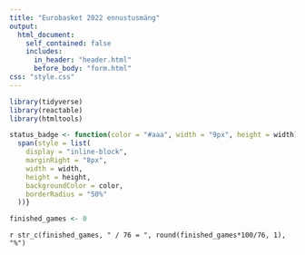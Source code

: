 ```yaml
---
title: "Eurobasket 2022 ennustusmäng"
output: 
  html_document:
    self_contained: false
    includes:
      in_header: "header.html"
      before_body: "form.html"
css: "style.css"
---
```


```r

library(tidyverse)
library(reactable)
library(htmltools)

status_badge <- function(color = "#aaa", width = "9px", height = width) {
  span(style = list(
    display = "inline-block",
    marginRight = "8px",
    width = width,
    height = height,
    backgroundColor = color,
    borderRadius = "50%"
  ))}

finished_games <- 0

```

<!-- ```{r round one, message=F, echo = F, warning = F} -->

<!-- preds <- read_csv("Tokyo 2020 korvpall.csv.zip") -->

<!-- round_one <- preds %>%  -->
<!--   rename_with(.cols = c(3:5), .fn = ~paste0("Iran - Czech Republic", c("_Winner", "_Handicap", "_Top Scorer"))) %>%  -->
<!--   rename_with(.cols = c(6:8), .fn = ~paste0("Germany - Italy", c("_Winner", "_Handicap", "_Top Scorer"))) %>%  -->
<!--   rename_with(.cols = c(9:11), .fn = ~paste0("Australia - Nigeria", c("_Winner", "_Handicap", "_Top Scorer"))) %>%  -->
<!--   rename_with(.cols = c(12:14), .fn = ~paste0("France - USA", c("_Winner", "_Handicap", "_Top Scorer"))) %>%  -->
<!--   rename_with(.cols = c(15:17), .fn = ~paste0("Argentina - Slovenia", c("_Winner", "_Handicap", "_Top Scorer"))) %>%  -->
<!--   rename_with(.cols = c(18:20), .fn = ~paste0("Japan - Spain", c("_Winner", "_Handicap", "_Top Scorer"))) %>% -->
<!--   mutate(across(.cols = c(4, 7, 10, 13, 16, 19), .fns = ~case_when(. == "Czech Republic" ~ "Czech Republic -16.5", -->
<!--                                                                    . == "Italy" ~ "Italy -5.5", -->
<!--                                                                    . == "Australia" ~ "Australia -7.5", -->
<!--                                                                    . == "USA" ~ "USA -11.5", -->
<!--                                                                    . == "Slovenia" ~ "Slovenia -5.5", -->
<!--                                                                    . == "Spain" ~ "Spain -19.5", -->
<!--                                                                    TRUE ~ .))) %>%  -->
<!--   select(-Timestamp) %>%  -->
<!--   rename("Nimi" = 1) %>%  -->
<!--   pivot_longer(cols = c(-Nimi), names_prefix = "_") %>%  -->
<!--   separate(name, into = c("Game", "cat"), sep = "_") %>% -->
<!--   pivot_wider(names_from = "cat", values_from = "value") %>%  -->
<!--   mutate(`Points` = if_else(Winner %in% c("Czech Republic", "Italy", "Australia", "France", "Slovenia", "Spain"), 1, 0), -->
<!--          `Points ` = if_else(Handicap %in% c("Iran +16.5", "Italy -5.5", "Australia -7.5", "France +11.5", "Slovenia -5.5", -->
<!--                                              "Japan +19.5"), 1, 0), -->
<!--          `Points  ` = if_else(`Top Scorer` %in% c("Behnam Yakhchali (IRN)", "Maodo Lô (GER)", "Patty Mills (AUS)", "Luka Dončić (SVN)", "Evan Fournier (FRA)", "Ricky Rubio (ESP)", "Rui Hachimura (日本)"), 1, 0)) %>%  -->
<!--   add_column(Stage = "Group Day 1") -->
<!-- ``` -->

<!-- ```{r round two, message=F, echo = F, warning = F} -->

<!-- preds <- read_csv("Tokyo 2020 korvpall 2.csv.zip") -->

<!-- round_two <- preds %>%  -->
<!--   rename_with(.cols = c(3:5), .fn = ~paste0("Nigeria - Germany", c("_Winner", "_Handicap", "_Top Scorer"))) %>%  -->
<!--   rename_with(.cols = c(6:8), .fn = ~paste0("USA - Iran", c("_Winner", "_Handicap", "_Top Scorer"))) %>%  -->
<!--   rename_with(.cols = c(9:11), .fn = ~paste0("Italy - Australia", c("_Winner", "_Handicap", "_Top Scorer"))) %>%  -->
<!--   rename_with(.cols = c(12:14), .fn = ~paste0("Czech Republic - France", c("_Winner", "_Handicap", "_Top Scorer"))) %>%  -->
<!--   rename_with(.cols = c(15:17), .fn = ~paste0("Slovenia - Japan", c("_Winner", "_Handicap", "_Top Scorer"))) %>%  -->
<!--   rename_with(.cols = c(18:20), .fn = ~paste0("Spain - Argentina", c("_Winner", "_Handicap", "_Top Scorer"))) %>% -->
<!--   mutate(across(.cols = c(4, 7, 10, 13, 16, 19), .fns = ~case_when(. == "Nigeria" ~ "Nigeria -4.5", -->
<!--                                                                    . == "France" ~ "France -9.5", -->
<!--                                                                    . == "Australia" ~ "Australia -7.5", -->
<!--                                                                    . == "USA" ~ "USA -38.5", -->
<!--                                                                    . == "Slovenia" ~ "Slovenia -21.5", -->
<!--                                                                    . == "Spain" ~ "Spain -8.5", -->
<!--                                                                    TRUE ~ .))) %>%  -->
<!--   select(-Timestamp) %>%  -->
<!--   rename("Nimi" = 1) %>%  -->
<!--   pivot_longer(cols = c(-Nimi), names_prefix = "_") %>%  -->
<!--   separate(name, into = c("Game", "cat"), sep = "_") %>% -->
<!--   pivot_wider(names_from = "cat", values_from = "value") %>%  -->
<!--   mutate(`Points` = if_else(Winner %in% c("Germany", "USA", "Australia", "France", "Slovenia", "Spain"), 1, 0), -->
<!--          `Points ` = if_else(Handicap %in% c("Germany +4.5", "USA -38.5", "Italy +7.5", "France -9.5", "Slovenia -21.5", -->
<!--                                              "Spain -8.5"), 1, 0), -->
<!--          `Points  ` = if_else(`Top Scorer` %in% c("Jordan Nwora (NGA)", "Damian Lillard (USA)", "Simone Fontecchio (ITA)", -->
<!--                                                   "Evan Fournier (FRA)", "Rui Hachimura (日本)", "Nicolás Laprovíttola (ARG)"), 1, 0)) %>%  -->
<!--   add_column(Stage = "Group Day 2") -->
<!-- ``` -->

<!-- ```{r round three, echo=F, message=FALSE, warning=FALSE} -->

<!-- preds <- read_csv("Tokyo 2020 korvpall 3.csv.zip") -->

<!-- round_three <- preds %>%  -->
<!--   rename_with(.cols = c(3:5), .fn = ~paste0("Iran - France", c("_Winner", "_Handicap", "_Top Scorer"))) %>%  -->
<!--   rename_with(.cols = c(6:8), .fn = ~paste0("Italy - Nigeria", c("_Winner", "_Handicap", "_Top Scorer"))) %>%  -->
<!--   rename_with(.cols = c(9:11), .fn = ~paste0("Australia - Germany", c("_Winner", "_Handicap", "_Top Scorer"))) %>%  -->
<!--   rename_with(.cols = c(12:14), .fn = ~paste0("USA - Czech Republic", c("_Winner", "_Handicap", "_Top Scorer"))) %>%  -->
<!--   rename_with(.cols = c(15:17), .fn = ~paste0("Argentina - Japan", c("_Winner", "_Handicap", "_Top Scorer"))) %>%  -->
<!--   rename_with(.cols = c(18:20), .fn = ~paste0("Spain - Slovenia", c("_Winner", "_Handicap", "_Top Scorer"))) %>% -->
<!--   mutate(across(.cols = c(4, 7, 10, 13, 16, 19), .fns = ~case_when(. == "Italy" ~ "Italy -7.5", -->
<!--                                                                    . == "France" ~ "France -26.5", -->
<!--                                                                    . == "Australia" ~ "Australia -8.5", -->
<!--                                                                    . == "USA" ~ "USA -23.5", -->
<!--                                                                    . == "Slovenia" ~ "Slovenia -2.5", -->
<!--                                                                    . == "Argentina" ~ "Argentina -10.5", -->
<!--                                                                    TRUE ~ .))) %>%  -->
<!--   select(-Timestamp) %>%  -->
<!--   rename("Nimi" = 1) %>%  -->
<!--   pivot_longer(cols = c(-Nimi), names_prefix = "_") %>%  -->
<!--   separate(name, into = c("Game", "cat"), sep = "_") %>% -->
<!--   pivot_wider(names_from = "cat", values_from = "value") %>%  -->
<!--   mutate(`Points` = if_else(Winner %in% c("France", "Italy", "Australia", "USA", "Argentina", "Slovenia"), 1, 0), -->
<!--          `Points ` = if_else(Handicap %in% c("Iran +26.5", "Italy -7.5", "Australia -8.5", -->
<!--                                              "USA -23.5", "Argentina -10.5", "Slovenia -2.5"), 1, 0), -->
<!--          `Points  ` = if_else(`Top Scorer` %in% c("Hamed Haddadi (IRN)", "Chimezie Metu (NGA)", "Vlatko Čančar (SVN)",  -->
<!--                                                   "Patty Mills (AUS)", "Jayson Tatum (USA)", "Luis Scola (ARG)"), 1, 0)) %>%  -->
<!--   add_column(Stage = "Group Day 3") -->
<!-- ``` -->

<!-- ```{r round four, echo=F, message=FALSE, warning=FALSE} -->

<!-- preds <- read_csv("Tokyo 2020 korvpall 4.csv.zip") -->

<!-- round_four <- preds %>% -->
<!--   rename_with(.cols = c(3:5), .fn = ~paste0("Slovenia - Germany", c("_Winner", "_Handicap", "_Top Scorer"))) %>% -->
<!--   rename_with(.cols = c(6:8), .fn = ~paste0("Spain - USA", c("_Winner", "_Handicap", "_Top Scorer"))) %>% -->
<!--   rename_with(.cols = c(9:11), .fn = ~paste0("Italy - France", c("_Winner", "_Handicap", "_Top Scorer"))) %>% -->
<!--   rename_with(.cols = c(12:14), .fn = ~paste0("Australia - Argentina", c("_Winner", "_Handicap", "_Top Scorer"))) %>% -->
<!--   mutate(across(.cols = c(4, 7, 10, 13), .fns = ~case_when(. == "Slovenia" ~ "Slovenia -14.5", -->
<!--                                                                    . == "USA" ~ "USA -12.5", -->
<!--                                                                    . == "Australia" ~ "Australia -7.5", -->
<!--                                                                    . == "France" ~ "France -7.5", -->
<!--                                                                    TRUE ~ .))) %>% -->
<!--   select(-Timestamp, -16) %>% -->
<!--   rename("Nimi" = 1) %>% -->
<!--   pivot_longer(cols = c(-Nimi), names_prefix = "_") %>% -->
<!--   separate(name, into = c("Game", "cat"), sep = "_") %>% -->
<!--   pivot_wider(names_from = "cat", values_from = "value") %>% -->
<!--   mutate(`Points` = if_else(Winner %in% c("Slovenia", "USA", "France", "Australia"), 1, 0), -->
<!--          `Points ` = if_else(Handicap %in% c("Slovenia -14.5", "USA -12.5", "France -7.5", "Australia -7.5"), 1, 0), -->
<!--          `Points  ` = if_else(`Top Scorer` %in% c("Simone Fontecchio (ITA)", "Patty Mills (AUS)"), 1, 0)) %>% -->
<!--   add_column(Stage = "Quarterfinals") -->
<!-- ``` -->

<!-- ```{r round five, echo=F, message=FALSE, warning=FALSE} -->

<!-- preds <- readr::read_csv("Tokyo 2020 korvpall 5.csv.zip") -->

<!-- round_five <- preds %>% -->
<!--   rename_with(.cols = c(3:5), .fn = ~paste0("USA - Australia", c("_Winner", "_Handicap", "_Top Scorer"))) %>% -->
<!--   rename_with(.cols = c(6:8), .fn = ~paste0("France - Slovenia", c("_Winner", "_Handicap", "_Top Scorer"))) %>% -->
<!--   mutate(across(.cols = c(4, 7), .fns = ~case_when(. == "Slovenia" ~ "Slovenia -3.5", -->
<!--                                                                    . == "USA" ~ "USA -10.5", -->
<!--                                                                    TRUE ~ .))) %>% -->
<!--   select(-Timestamp, -10) %>% -->
<!--   rename("Nimi" = 1) %>% -->
<!--   pivot_longer(cols = c(-Nimi), names_prefix = "_") %>% -->
<!--   separate(name, into = c("Game", "cat"), sep = "_") %>% -->
<!--   pivot_wider(names_from = "cat", values_from = "value") %>% -->
<!--   mutate(`Points` = if_else(Winner %in% c("USA", "France"), 1, 0), -->
<!--          `Points ` = if_else(Handicap %in% c("USA -10.5", "France +3.5"), 1, 0), -->
<!--          `Points  ` = if_else(`Top Scorer` %in% c("Kevin Durant (USA)"), 1, 0)) %>% -->
<!--   add_column(Stage = "Semifinals") -->
<!-- ``` -->

<!-- ```{r round six, echo=F, message=FALSE, warning=FALSE} -->

<!-- preds <- readr::read_csv("Tokyo 2020 korvpall 6.csv.zip") -->

<!-- round_six <- preds %>% -->
<!--   rename_with(.cols = c(3:5), .fn = ~paste0("USA - France", c("_Winner", "_Handicap", "_Top Scorer"))) %>% -->
<!--   rename_with(.cols = c(6:8), .fn = ~paste0("Australia - Slovenia", c("_Winner", "_Handicap", "_Top Scorer"))) %>% -->
<!--   mutate(across(.cols = c(4, 7), .fns = ~case_when(. == "Slovenia" ~ "Slovenia -2.5", -->
<!--                                                                    . == "USA" ~ "USA -11.5", -->
<!--                                                                    TRUE ~ .))) %>% -->
<!--   select(-Timestamp, -10) %>% -->
<!--   rename("Nimi" = 1) %>% -->
<!--   pivot_longer(cols = c(-Nimi), names_prefix = "_") %>% -->
<!--   separate(name, into = c("Game", "cat"), sep = "_") %>% -->
<!--   pivot_wider(names_from = "cat", values_from = "value") %>% -->
<!--   mutate(`Points` = if_else(Winner %in% c("USA", "Australia"), 1, 0), -->
<!--          `Points ` = if_else(Handicap %in% c("France +11.5", "Australia +2.5"), 1, 0), -->
<!--          `Points  ` = if_else(`Top Scorer` %in% c("Kevin Durant (USA)", "Patty Mills (AUS)"), 1, 0)) %>% -->
<!--   add_column(Stage = "Final") -->
<!-- ``` -->

<!-- ```{r joins, message = F, echo = F, warning = F} -->

<!-- game_points <- round_one %>%  -->
<!--   bind_rows(round_two) %>%  -->
<!--   bind_rows(round_three) %>%  -->
<!--   bind_rows(round_four) %>%  -->
<!--   bind_rows(round_five) %>%  -->
<!--   bind_rows(round_six) -->

<!-- game_points <- game_points %>%  -->
<!--   # complete(Nimi, nesting(Game, Stage)) %>%  -->
<!--   group_by(Nimi, Stage) %>%  -->
<!--   mutate(Bonus = toString(`NA`) %>% str_remove_all("NA, "), -->
<!--          Bonus = if_else(str_detect(Game, Bonus), T, F), -->
<!--          Points = Points + Bonus * Points, -->
<!--          `Points ` = `Points ` + Bonus * `Points `, -->
<!--          `Points  ` = `Points  ` + Bonus * `Points  `, -->
<!--          Total = Points + `Points ` + `Points  `, -->
<!--          ` ` = if_else(Bonus == T, "🃏", ""), -->
<!--          ` ` = if_else(Total == 3,str_c(` `, " 🎯"), ` `), -->
<!--          ` ` = if_else(Total == 6,str_c(` `, " 🎯 💎"), ` `), -->
<!--          ` ` = if_else(!str_detect(Handicap, Winner) & str_detect(Handicap, "-"), str_c(` `, " 🤷"), ` `)) %>% -->
<!--     filter(!str_detect(Game, "topelt")) %>%  -->
<!--     left_join(game_points %>% ungroup() %>% -->
<!--               count(Winner, Handicap, `Top Scorer`)) %>% -->
<!--   group_by(Game) %>%  -->
<!--   mutate(` ` = if_else(n == 1, str_c(` `, " 🦄"), ` `), -->
<!--          ` ` = if_else(n > (n()/2), str_c(` `, " 🍻"), ` `)) %>%  -->
<!--   select(-n) %>% -->
<!--   ungroup() %>%  -->
<!--   mutate(id = vctrs::vec_group_id(Game)) %>%  -->
<!--   group_by(Game) %>%  -->
<!--   mutate(` ` = if_else(Total == sum(Total) & Total > 0, str_c(` `, " 🤯"), ` `), -->
<!--          ` ` = if_else(Total == 0 & !str_detect(str_remove(toString(Total), "0"), "0"), str_c(` `, " 😟"), ` `) %>% str_trim(), -->
<!--          ` ` = if_else(id <= finished_games & Total == 0, str_c(` `, " 💤"), ` `), -->
<!--          ` ` = if_else(id <= finished_games & Total == 0 & Bonus == T, str_c(` `, " 💩"), ` `)) %>%  -->
<!--   {.} -->

<!-- on_fire <- game_points %>%  -->
<!--   group_by(Nimi) %>%  -->
<!--   slice_head(n = finished_games) %>%  -->
<!--   slice_tail(n = 3) %>%  -->
<!--   tally(Total) %>%  -->
<!--   filter(n >= 8) %>%  -->
<!--   pull(Nimi) -->

<!-- if(game_points %>%  -->
<!--   filter(Nimi == "H-Vahe") %>%  -->
<!--     ungroup() %>%  -->
<!--   slice_head(n = finished_games - 6) %>%  -->
<!--   slice_tail(n = 3) %>%  -->
<!--   tally(Total) >= 8) {on_fire <- c(on_fire, "H-Vahe") %>% unique()} -->

<!-- ranks <- game_points %>%  -->
<!--   group_by(Nimi) %>%  -->
<!--   summarise(Total = sum(Total)) %>%  -->
<!--   mutate(Rank = rank(desc(Total), ties.method = "min")) %>% -->
<!--   select(-Total) -->

<!-- give_round_winner <- function(stage){ -->
<!--   game_points %>%  -->
<!--     filter(Stage == stage) %>%  -->
<!--     group_by(Nimi) %>%  -->
<!--     tally(Total) %>%  -->
<!--     slice_max(n, n = 1) %>%  -->
<!--     pull(Nimi) -->
<!-- } -->

<!-- country_experts <- game_points %>%  -->
<!--   select(Nimi, Game, Total) %>%  -->
<!--   separate(Game, into = c("team1", "team2"), sep = " - ") %>%  -->
<!--   pivot_longer(cols = c(team1, team2)) %>%  -->
<!--   group_by(Nimi, value) %>%  -->
<!--   tally(Total, sort = T) %>%  -->
<!--   group_by(value) %>%  -->
<!--   slice_max(order_by = n, n = 1) %>%  -->
<!--   mutate(flag = case_when(value == "Slovenia" ~ "🇸🇮", -->
<!--                           value == "Spain" ~ "🇪🇸", -->
<!--                           value == "Argentina" ~ "🇦🇷", -->
<!--                           value == "USA" ~ "🇺🇸", -->
<!--                           value == "France" ~ "🇫🇷", -->
<!--                           value == "Iran" ~ "🇮🇷", -->
<!--                           value == "Czech Republic" ~ "🇨🇿", -->
<!--                           value == "Italy" ~ "🇮🇹", -->
<!--                           value == "Germany" ~ "🇩🇪", -->
<!--                           value == "Australia" ~ "🇦🇺", -->
<!--                           value == "Japan" ~ "🇯🇵", -->
<!--                           value == "Nigeria" ~ "🇳🇬")) %>%  -->
<!--   group_by(Nimi) %>%  -->
<!--   summarize(flag = flag %>% toString() %>% str_remove_all(",")) -->

<!-- giveups <- c("RistoS", "H-Vahe", "Valmar Raigo") -->

<!-- ``` -->

<!-- ```{r table, message=F, echo = F, warning = F} -->
<!-- game_points %>%  -->
<!--   left_join(ranks, by = "Nimi") %>% -->
<!--   mutate(Nimi2 =if_else(Nimi %in% giveups, str_c(Nimi, " 🏳️"), Nimi), -->
<!--          Nimi2 =if_else(Nimi %in% c("Kristo Kluiverson", "Mart J", "Hugo Costa", "Majakas"), str_c(Nimi, " 🍫"), Nimi2), -->
<!--          Nimi2 = if_else(Nimi %in% give_round_winner("Group Day 1"), str_c(Nimi2, " 🎖️"), Nimi2),    #STAGE WINNERS -->
<!--          Nimi2 = if_else(Nimi %in% give_round_winner("Group Day 2"), str_c(Nimi2, " 🎖️"), Nimi2),    #STAGE WINNERS -->
<!--          Nimi2 = if_else(Nimi %in% give_round_winner("Group Day 3"), str_c(Nimi2, " 🎖️"), Nimi2),    #STAGE WINNERS -->
<!--          Nimi2 = if_else(Nimi %in% give_round_winner("Quarterfinals"), str_c(Nimi2, " 🎖️"), Nimi2),    #STAGE WINNERS -->
<!--          Nimi2 = if_else(Nimi %in% give_round_winner("Semifinals"), str_c(Nimi2, " 🎖️"), Nimi2),    #STAGE WINNERS -->
<!--          Nimi2 = if_else(Nimi %in% give_round_winner("Final"), str_c(Nimi2, " 🎖️"), Nimi2),    #STAGE WINNERS -->
<!--          Nimi2 = if_else(Nimi %in% on_fire & finished_games != 26 & !(Nimi %in% c(giveups, "Priit Evart")), str_c(Nimi2, " 🔥"), Nimi2)) %>% -->
<!--   left_join(country_experts, by = "Nimi") %>%  -->
<!--   mutate(flag = if_else(is.na(flag),"", flag), -->
<!--          Nimi2 = case_when(Rank == 1 & finished_games == 26 ~ str_c("🥇 ", Nimi2), -->
<!--                           Rank == 2 & finished_games == 26 ~ str_c("🥈 ", Nimi2), -->
<!--                           Rank == 3 & finished_games == 26 ~ str_c("🥉 ", Nimi2), -->
<!--                           TRUE ~ Nimi2), -->
<!--          Nimi = str_c(Rank, ". ", Nimi2, " ", flag) %>% str_squish()) %>% -->
<!--   arrange(Rank, Nimi) %>%  -->
<!--   select(Nimi, Total, -->
<!--          Stage, -->
<!--          Game, -->
<!--          Winner, Points, Handicap, `Points `, `Top Scorer`, `Points  `, -->
<!--          ` `) %>%  -->
<!--   reactable(groupBy = c("Nimi", -->
<!--                         "Stage" -->
<!--                         ), -->
<!--             showPagination = F, -->
<!--             showSortIcon = F, -->
<!--             showPageInfo = F, -->
<!--             onClick = "expand", -->
<!--             rowStyle = list(cursor = "pointer"), -->
<!--             defaultPageSize = 1000, -->
<!--             class = "my-tbl", -->
<!--             highlight = T, -->
<!--             columns = list(` ` = colDef(maxWidth = 100), -->
<!--                            Nimi = colDef(minWidth = 180, maxWidth = 250, style = list(fontWeight = "Bold"), -->
<!--                                          grouped = JS("function(cellInfo) { -->
<!--                                                       return cellInfo.value -->
<!--                                                       }")), -->
<!--                            Stage = colDef(grouped = JS("function(cellInfo) { -->
<!--                                                       return cellInfo.value -->
<!--                                                       }"), name = "", minWidth = 90), -->
<!--                            Points = colDef(aggregate = "sum", defaultSortOrder = "desc", maxWidth = 65), -->
<!--                            `Points ` = colDef(aggregate = "sum", name = "Points", defaultSortOrder = "desc", maxWidth = 65), -->
<!--                            `Points  ` = colDef(aggregate = "sum", name = "Points", defaultSortOrder = "desc", maxWidth = 65), -->
<!--                            Total = colDef(aggregate = "sum", style = list(fontWeight = "Bold"), defaultSortOrder = "desc", -->
<!--                                           maxWidth = 65), -->
<!--                            Winner = colDef(name = "Prediction"), -->
<!-- #       ` ` = colDef( -->
<!-- #   aggregate = JS(" -->
<!-- #     function(values, rows) { -->
<!-- #     //var strings2 = values.split(' '); -->
<!-- #       var result = values.sort(); -->
<!-- #       return result.join(' ') -->
<!-- #     } -->
<!-- #   ") -->
<!-- # ), -->
<!--       Handicap = colDef(name = "Prediction", minWidth = 120), -->
<!--       Game = colDef(minWidth = 150, cell = function(value) { -->
<!--         color <- switch( -->
<!--           value, # sinine - "#0085c7"  kollane - "#f4c300" -->
<!--           "Iran - Czech Republic" = "#0085c7", -->
<!--           "Germany - Italy" = "#0085c7", -->
<!--           "Australia - Nigeria" = "#0085c7", -->
<!--           "France - USA" = "#0085c7", -->
<!--           "Argentina - Slovenia" = "#0085c7", -->
<!--           "Japan - Spain" = "#0085c7", -->
<!--           "Nigeria - Germany" = "#0085c7", -->
<!--           "USA - Iran" = "#0085c7", -->
<!--           "Italy - Australia" = "#0085c7", -->
<!--           "Czech Republic - France" = "#0085c7", -->
<!--           "Slovenia - Japan" = "#0085c7", -->
<!--           "Spain - Argentina" = "#0085c7", -->
<!--           "Iran - France" = "#0085c7", -->
<!--           "Italy - Nigeria" = "#0085c7", -->
<!--           "Australia - Germany" = "#0085c7", -->
<!--           "USA - Czech Republic" = "#0085c7", -->
<!--           "Spain - Slovenia" = "#0085c7", -->
<!--           "Argentina - Japan" = "#0085c7", -->
<!--           "Slovenia - Germany" = "#0085c7", -->
<!--           "Spain - USA" = "#0085c7", -->
<!--           "Italy - France" = "#0085c7", -->
<!--           "Australia - Argentina" = "#0085c7", -->
<!--           "USA - Australia" = "#0085c7", -->
<!--           "France - Slovenia" = "#0085c7", -->
<!--           "USA - France" = "#0085c7", -->
<!--           "Australia - Slovenia" = "#0085c7") -->
<!--         badge <- status_badge(color = color) -->
<!--         tagList(badge, value) -->
<!--       }), -->
<!--       `Top Scorer` = colDef(name = "Prediction", minWidth = 135)), -->
<!--       columnGroups = list( -->
<!--         colGroup(name = "Winner", columns = c("Winner", "Points")), -->
<!--         colGroup(name = "Handicap", columns = c("Handicap", "Points ")), -->
<!--         colGroup(name = "Top Scorer", columns = c("Top Scorer", "Points  ")) -->
<!--       )) -->

<!-- ``` -->

<!-- Legend: -->

<!-- 🃏 - Boonus -->

<!-- 🎯 - Pihtas põhjas -->

<!-- 💎 - Boonus pihtas põhjas -->

<!-- 💤 - Mängu eest null punkti -->

<!-- 💩 - Boonus mängu eest null punkti -->

<!-- 🦄 - Unikaalne ennustus -->

<!-- 🍻 - Populaarne ennustus -->

<!-- 🤷 - Ennustus, kus maksimum punktid pole võimalik -->

<!-- 🤯 - Ainus, kes selle mängu eest punkte sai -->

<!-- 😟 - Ainus, kes selle mängu eest punkte ei saanud -->

<!-- 🍫 - Kingitus parimale sõbrale - iga osaleja saab saata anonüümselt ühele teisele mängijale šokolaadi -->

<!-- 💶 - Andis altkäemaksu, et punkte juurde saada - €100/punkt -->

<!-- 🔥 - Viimases kolmes mängus on saanud kokku üle 7 punkti -->

<!-- 🇦🇷 🇦🇺 🇨🇿 🇩🇪 🇪🇸 🇫🇷 🇮🇷 🇮🇹 🇯🇵 🇳🇬 🇸🇮 🇺🇸 - Enim punkte selle riigi mängude eest -->

<!-- 🎖️ - Vooru võitja -->

<!-- 🏳️ - Andis alla enne lõppu -->

<!-- ~~🪦 - Puudub teoreetiline võidu võimalus~~ (see oli hea idee, aga ei viitsi selle kohta koodi kirjutada) -->

<!-- Kellelgi on ideid, mida veel lisada (ja saatke ka kellele te šokolaadi tahate anda) ➡️ [mart\@disroot.org](mailto:mart@disroot.org){.email} -->

<!-- Data: -->

<!-- [Group Day 1](Tokyo 2020 korvpall.csv.zip) -->

<!-- [Group Day 2](Tokyo 2020 korvpall 2.csv.zip) -->

<!-- [Group Day 3](Tokyo 2020 korvpall 3.csv.zip) -->

<!-- [Quarterfinals](Tokyo 2020 korvpall 4.csv.zip) -->

<!-- [Semifinals](Tokyo 2020 korvpall 5.csv.zip) -->

<!-- [Final](Tokyo 2020 korvpall 6.csv.zip) -->

`r str_c(finished_games, " / 76 = ", round(finished_games*100/76, 1), "%")`

